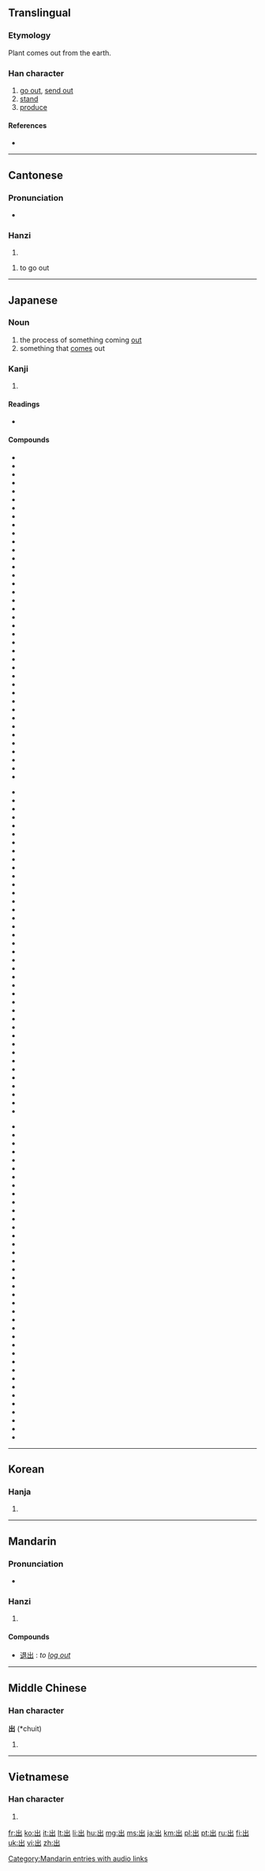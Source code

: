 {{also|岀}}
==Translingual==
{{stroke order|type=animate|strokes=5}}

===Etymology===
{{Han compound|屮|凵|t1=plant|t2=earth, land|ls=ic}}

Plant comes out from the earth.

===Han character===
{{Han char|rn=17|rad=凵|as=03|sn=5|four=2277<sub>2</sub>|canj=山山 (UU)}}

# [[go out]], [[send out]]
# [[stand]]
# [[produce]]

====References====
* {{Han ref|kx=0135.110|dkj=01811|dj=0301.070|hdz=10307.080|uh=51FA|ud=20986|bh=A558|bd=42328}}

----

==Cantonese==

===Pronunciation===
* {{IPA|/ˈtsʰɵt˥ʔ/|lang=yue}}

===Hanzi===
{{yue-hanzi|jyut=|y=[[cheut1]], ''Jyutping'' ceot1}}

# {{defn|Cantonese|sort=凵03}}

# to go out

----

==Japanese==

===Noun===
{{ja-noun|k|hira=で|rom=de|hidx=て'}}

# the process of something coming [[out]]
# something that [[come]]s out

===Kanji===
{{ja-kanji|grade=1|rs=凵03}}

# {{defn|Japanese|sort=凵03}}

====Readings====
* {{ja-readings|on=[[しゅつ]] ([[shutsu]]), [[すい]] ([[sui]])|kun=[[でる]] ([[出る]], [[deru]]), [[だす]] ([[出す]], [[dasu]]), [[でかける]] ([[出かける]], [[dekakeru]]), [[いづ]] ([[出づ]], [[izu]])}}

====Compounds====
{{top3}}
*{{l|ja|sc=Jpan|出湯|tr=いでゆ, ideyu}}
*{{l|ja|sc=Jpan|出所|tr=しゅっしょ, shussho}}
*{{l|ja|sc=Jpan|出演|tr=しゅつえん, shutsuen}}
*{{l|ja|sc=Jpan|出家|tr=しゅっけ, shukke}}
*{{l|ja|sc=Jpan|出火|tr=しゅっか, shukka}}
*{{l|ja|sc=Jpan|出花|tr=でばな, debana}}
*{{l|ja|sc=Jpan|出荷|tr=しゅっか, shukka}}
*{{l|ja|sc=Jpan|出芽|tr=しゅつが, shutsuga}}
*{{l|ja|sc=Jpan|出駕|tr=しゅつが, shutsuga}}
*{{l|ja|sc=Jpan|出会|tr=であい, deai}}
*{{l|ja|sc=Jpan|出格子|tr=でごうし, degōshi}}
*{{l|ja|sc=Jpan|出殻|tr=しゅっこく, shukkoku}}
*{{l|ja|sc=Jpan|出額|tr=でびたい, debitai}}
*{{l|ja|sc=Jpan|出掛|tr=でがけでかけ, degake, dekake}}
*{{l|ja|sc=Jpan|出棺|tr=しゅっかん, shukkan}}
*{{l|ja|sc=Jpan|出監|tr=しゅっかん, shukkan}}
*{{l|ja|sc=Jpan|出願|tr=しゅつがん, shutsugan}}
*{{l|ja|sc=Jpan|出渠|tr=しゅっきょ, shukkyo}}
*{{l|ja|sc=Jpan|出漁|tr=しゅつりょう, shutsuryō}}
*{{l|ja|sc=Jpan|出京|tr=しゅっきょう, shukkyō}}
*{{l|ja|sc=Jpan|出郷|tr=しゅつごう, shutugō}}
*{{l|ja|sc=Jpan|出勤|tr=しゅっきん, shukkin}}
*{{l|ja|sc=Jpan|出金|tr=しゅっきん, shukkin}}
*{{l|ja|sc=Jpan|出群|tr=しゅつぐん, shutsugun}}
*{{l|ja|sc=Jpan|出軍|tr=しゅつぐん, shutsugun}}
*{{l|ja|sc=Jpan|出稽古|tr=でげいこ, degeiko}}
*{{l|ja|sc=Jpan|出撃|tr=しゅつげき, shutsugeki}}
*{{l|ja|sc=Jpan|出欠|tr=しゅっけつ, shukketsu}}
*{{l|ja|sc=Jpan|出血|tr=しゅっけつ, shukketsu}}
*{{l|ja|sc=Jpan|出現|tr=しゅつげん, shutsugen}}
*{{l|ja|sc=Jpan|出庫|tr=しゅっこ, shukko}}
*{{l|ja|sc=Jpan|出御|tr=しゅつぎょ, shutsugyo}}
*{{l|ja|sc=Jpan|出口|tr=でぐち, deguchi}}
*{{l|ja|sc=Jpan|出向|tr=しゅっこう, shukkō}}
*{{l|ja|sc=Jpan|出校|tr=しゅっこう, shukkō}}
*{{l|ja|sc=Jpan|出港|tr=しゅっこう, shukkō}}
*{{l|ja|sc=Jpan|出航|tr=しゅっこう, shukkō}}
*{{l|ja|sc=Jpan|出講|tr=しゅっこう, shukkō}}
*{{l|ja|sc=Jpan|出国|tr=しゅつごく, shutsugoku}}
{{mid3}}
*{{l|ja|sc=Jpan|出獄|tr=しゅつごく, shutsugoku}}
*{{l|ja|sc=Jpan|出際|tr=でぎわ, degiwa}}
*{{l|ja|sc=Jpan|出札|tr=しゅっさつ, shussatsu}}
*{{l|ja|sc=Jpan|出産|tr=しゅっさん, shussan}}
*{{l|ja|sc=Jpan|出仕|tr=しゅつじ, shutsuji}}
*{{l|ja|sc=Jpan|出師|tr=しゅっし, shusshi}}
*{{l|ja|sc=Jpan|出資|tr=しゅっし, shusshi}}
*{{l|ja|sc=Jpan|出歯|tr=でば, deba}}
*{{l|ja|sc=Jpan|出時|tr=しゅつじ, shutsuji}}
*{{l|ja|sc=Jpan|出自|tr=しゅつじ, shutsuji}}
*{{l|ja|sc=Jpan|出社|tr=しゅっしゃ, shussha}}
*{{l|ja|sc=Jpan|出汁|tr=でじる, dejiru}}
*{{l|ja|sc=Jpan|出城|tr=でじろ, dejiro}}
*{{l|ja|sc=Jpan|出場|tr=しゅつば, shutsuba}}
*{{l|ja|sc=Jpan|出色|tr=しゅっしょく, shusshoku}}
*{{l|ja|sc=Jpan|出身|tr=しゅっしん, shusshin}}
*{{l|ja|sc=Jpan|出刃|tr=でば, deba}}
*{{l|ja|sc=Jpan|出陣|tr=しゅつじん, shutsujin}}
*{{l|ja|sc=Jpan|出水|tr=でみず, demizu}}
*{{l|ja|sc=Jpan|出世|tr=しゅっせ, shusse}}
*{{l|ja|sc=Jpan|出征|tr=しゅっせい, shussei}}
*{{l|ja|sc=Jpan|出生|tr=しゅっせい, shussei}}
*{{l|ja|sc=Jpan|出精|tr=しゅっせい, shussei}}
*{{l|ja|sc=Jpan|出席|tr=しゅっせき, shusseki}}
*{{l|ja|sc=Jpan|出先|tr=でさき, desaki}}
*{{l|ja|sc=Jpan|出船|tr=しゅっせん, shussen}}
*{{l|ja|sc=Jpan|出前|tr=しゅつぜん, shutsuzen}}
*{{l|ja|sc=Jpan|出訴|tr=しゅっそ, shusso}}
*{{l|ja|sc=Jpan|出窓|tr=でまど, demado}}
*{{l|ja|sc=Jpan|出走|tr=しゅっそう, shussō}}
*{{l|ja|sc=Jpan|出足|tr=しゅっそく, shussoku}}
*{{l|ja|sc=Jpan|出題|tr=しゅつだい, shutsudai}}
*{{l|ja|sc=Jpan|出鱈目|tr=でたらめ, detarame}}
*{{l|ja|sc=Jpan|出炭|tr=しゅったん, shuttan}}
*{{l|ja|sc=Jpan|出端|tr=しゅったん, shuttan}}
*{{l|ja|sc=Jpan|出潮|tr=でしお, deshio}}
*{{l|ja|sc=Jpan|出超|tr=しゅちょう, shucchō}}
*{{l|ja|sc=Jpan|出陳|tr=しゅちん, shucchin}}
*{{l|ja|sc=Jpan|出廷|tr=しゅってい, shuttei}}
{{mid3}}
*{{l|ja|sc=Jpan|出典|tr=しゅってん, shutten}}
*{{l|ja|sc=Jpan|出展|tr=しゅってん, shutten}}
*{{l|ja|sc=Jpan|出店|tr=しゅってん, shutten}}
*{{l|ja|sc=Jpan|出度|tr=しゅつど, shutsudo}}
*{{l|ja|sc=Jpan|出土|tr=しゅつど, shutsudo}}
*{{l|ja|sc=Jpan|出頭|tr=しゅっとう, shuttō}}
*{{l|ja|sc=Jpan|出動|tr=しゅっきん, shukkin}}
*{{l|ja|sc=Jpan|出入|tr=でいり, deiri}}
*{{l|ja|sc=Jpan|出納|tr=しゅつのう, shutsunō}}
*{{l|ja|sc=Jpan|出馬|tr=しゅつば, shutsuba}}
*{{l|ja|sc=Jpan|出発|tr=しゅっぱつ, shuppatsu}}
*{{l|ja|sc=Jpan|出帆|tr=しゅっぱん, shuppan}}
*{{l|ja|sc=Jpan|出版|tr=しゅっぱん, shuppan}}
*{{l|ja|sc=Jpan|出番|tr=でばん, deban}}
*{{l|ja|sc=Jpan|出費|tr=しゅっぴ, shuppi}}
*{{l|ja|sc=Jpan|出鼻|tr=でばな, debana}}
*{{l|ja|sc=Jpan|出品|tr=しゅっぴん, shuppin}}
*{{l|ja|sc=Jpan|出府|tr=しゅっぷ, shuppu}}
*{{l|ja|sc=Jpan|出物|tr=でもの, demono}}
*{{l|ja|sc=Jpan|出兵|tr=しゅっぺい, shuppei}}
*{{l|ja|sc=Jpan|出穂|tr=しゅっすい, shussui}}
*{{l|ja|sc=Jpan|出放題|tr=でほうだい, dehōdai}}
*{{l|ja|sc=Jpan|出方|tr=でかた, dekata}}
*{{l|ja|sc=Jpan|出没|tr=しゅつぼつ, shutsubotsu}}
*{{l|ja|sc=Jpan|出奔|tr=しゅっぽん, shuppon}}
*{{l|ja|sc=Jpan|出木年|tr=できどし, dekidoshi}}
*{{l|ja|sc=Jpan|出目|tr=でめ, deme}}
*{{l|ja|sc=Jpan|出門|tr=しゅつもん, shutsumon}}
*{{l|ja|sc=Jpan|出様|tr=でさま, desama}}
*{{l|ja|sc=Jpan|出来|tr=でき, deki}}
*{{l|ja|sc=Jpan|出藍|tr=しゅつらん, shutsuran}}
*{{l|ja|sc=Jpan|出立|tr=しゅったつ, shuttatsu}}
*{{l|ja|sc=Jpan|出猟|tr=しゅつりょう, shutsuryō}}
*{{l|ja|sc=Jpan|出力|tr=しゅつりょく, shutsuryoku}}
*{{l|ja|sc=Jpan|出塁|tr=しゅつるい, shutsurui}}
*{{l|ja|sc=Jpan|出廬|tr=しゅつろ, shutsuro}}
*{{l|ja|sc=Jpan|出捐|tr=しゅつえん, shutsuen}}
*{{l|ja|sc=Jpan|出臍|tr=でべそ, debeso}}
{{bottom}}


----

==Korean==

===Hanja===
{{ko-hanja|hangeul=출|rv=chul|mr=ch'ul|eumhun=[[나다|날]]|ehrv=nal|ehmr=nal}}

# {{defn|Korean|sort=凵03}}

----

==Mandarin==

===Pronunciation===
* {{audio|zh-chū.ogg|audio}}

===Hanzi===
{{cmn-hanzi|pin=[[chū]] ([[chu1]])|wg=[[ch'u1|ch'u<sup>1</sup>]]}}

# {{defn|Mandarin|sort=凵03}}

[[Category:Mandarin entries with audio links]]

====Compounds====
* [[退出]] : {{qualifier|computing}} ''to [[log out]]''
----

==Middle Chinese==

===Han character===
'''出''' (*chuit)<!--asterisk indicates that this character appears more than four times in the Tang Dynasty corpus of literature-->

# {{defn|Middle Chinese|sort=凵03}}

----

==Vietnamese==

===Han character===
{{vi-hantu|[[xuất]]|rs=凵03}}

# {{defn|Vietnamese|sort=凵03}}

[[fr:出]]
[[ko:出]]
[[it:出]]
[[lt:出]]
[[li:出]]
[[hu:出]]
[[mg:出]]
[[ms:出]]
[[ja:出]]
[[km:出]]
[[pl:出]]
[[pt:出]]
[[ru:出]]
[[fi:出]]
[[uk:出]]
[[vi:出]]
[[zh:出]]